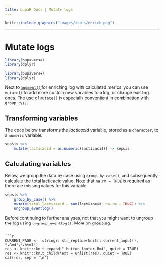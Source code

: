 ```yaml
---
title: bupaR Docs | Mutate logs
---
```



```r
knitr::include_graphics("images/icons/enrich.png")
```

***



# Mutate logs

```r
library(bupaverse)
library(dplyr)
```

```r
library(bupaverse)
library(dplyr)
```



Next to [`augment()`](augment.html) for enriching log with calculated merics, you can use `mutate()` to add more custom new variables to a log, or change existing ones. The use of `mutate()` is especially conventient in combination with `group_by()`.


## Transforming variables

The code below transforms the _lacticacid_ variable, stored as a `character`, to a `numeric` variable. 

```r
sepsis %>%
	mutate(lacticacid = as.numeric(lacticacid)) -> sepsis
```

## Calculating variables

Below, we group the data by case using `group_by_case()`, and subsequently calculate the total lacticacid value. Note that `na.rm = TRUE` is required as there are missing values for this variable. 

```r
sepsis %>%
	group_by_case() %>%
	mutate(total_lacticacid = sum(lacticacid, na.rm = TRUE)) %>%
	ungroup_eventlog()
```

Before continuing to further analyses, not that you might want to ungroup the log using `ungroup_eventlog()`. More on [grouping](wrangling.html).

```

```r
CURRENT_PAGE <-  stringr::str_replace(knitr::current_input(), ".Rmd",".html")
res <- knitr::knit_expand("_button_footer.Rmd", quiet = TRUE)
res <- knitr::knit_child(text = unlist(res), quiet = TRUE)
cat(res, sep = '\n')
```